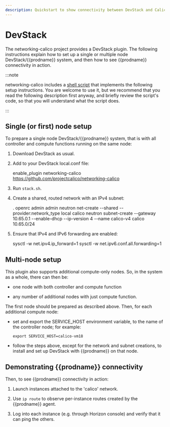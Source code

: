 ```yaml
---
description: Quickstart to show connectivity between DevStack and Calico.
---
```


# DevStack

The networking-calico project provides a DevStack plugin. The following
instructions explain how to set up a single or multiple node DevStack/{{prodname}}
system, and then how to see {{prodname}} connectivity in action.

:::note

networking-calico includes a
[shell script](https://github.com/projectcalico/networking-calico/blob/master/devstack/bootstrap.sh)
that implements the following setup instructions. You are welcome to use it,
but we recommend that you read the following description first anyway, and
briefly review the script's code, so that you will understand what the
script does.

:::

## Single (or first) node setup

To prepare a single node DevStack/{{prodname}} system, that is with all controller
and compute functions running on the same node:

1. Download DevStack as usual.

2. Add to your DevStack local.conf file:

   enable_plugin networking-calico https://github.com/projectcalico/networking-calico

3. Run `stack.sh`.

4. Create a shared, routed network with an IPv4 subnet:

   . openrc admin admin
   neutron net-create --shared --provider:network_type local calico
   neutron subnet-create --gateway 10.65.0.1 --enable-dhcp --ip-version 4 --name calico-v4 calico 10.65.0/24

5. Ensure that IPv4 and IPv6 forwarding are enabled:

   sysctl -w net.ipv4.ip_forward=1
   sysctl -w net.ipv6.conf.all.forwarding=1

## Multi-node setup

This plugin also supports additional compute-only nodes. So, in the system as
a whole, there can then be:

- one node with both controller and compute function

- any number of additional nodes with just compute function.

The first node should be prepared as described above. Then, for each
additional compute node:

- set and export the SERVICE_HOST environment variable, to the name of the
  controller node; for example:

      export SERVICE_HOST=calico-vm18

- follow the steps above, except for the network and subnet creations, to
  install and set up DevStack with {{prodname}} on that node.

## Demonstrating {{prodname}} connectivity

Then, to see {{prodname}} connectivity in action:

1. Launch instances attached to the 'calico' network.

2. Use `ip route` to observe per-instance routes created by the {{prodname}} agent.

3. Log into each instance (e.g. through Horizon console) and verify that it can
   ping the others.
